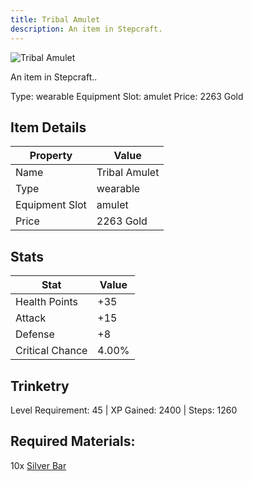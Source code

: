 ```yaml
---
title: Tribal Amulet
description: An item in Stepcraft.
---
```


<div className="flex items-start gap-6 mb-8">
  <div className="flex-shrink-0">
    <img src="/assets/resources/trinketry/amulets/chain_link.png" alt="Tribal Amulet" className="w-24 h-24 border rounded-lg" />
  </div>
  <div className="flex-1">
    <div className="space-y-2">
      <p className="text-lg text-muted-foreground">An item in Stepcraft..</p>
      <div className="flex flex-wrap gap-4 text-sm">
        <span className="px-2 py-1 bg-green-100 dark:bg-green-900 rounded-md">
          Type: wearable
        </span>
        <span className="px-2 py-1 bg-purple-100 dark:bg-purple-900 rounded-md">
          Equipment Slot: amulet
        </span>
        <span className="px-2 py-1 bg-yellow-100 dark:bg-yellow-900 rounded-md">
          Price: 2263 Gold
        </span>
      </div>
    </div>
  </div>
</div>

## Item Details
| Property | Value |
|----------|-------|
| Name | Tribal Amulet |
| Type | wearable |
| Equipment Slot | amulet |
| Price | 2263 Gold |

## Stats
| Stat | Value |
|------|-------|
| Health Points | +35 |
| Attack | +15 |
| Defense | +8 |
| Critical Chance | 4.00% |

## Trinketry
Level Requirement: 45 | XP Gained: 2400 | Steps: 1260

## Required Materials:
10x [Silver Bar](/docs/resources/individual/silver_bar)

